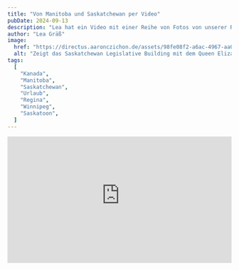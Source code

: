 ```yaml
---
title: "Von Manitoba und Saskatchewan per Video"
pubDate: 2024-09-13
description: "Lea hat ein Video mit einer Reihe von Fotos von unserer Reise durch die wunderbaren Provinzen Manitoba und Saskatchewan erstellt."
author: "Lea Gräß"
image:
  href: "https://directus.aaronczichon.de/assets/98fe08f2-a6ac-4967-aa08-7a1ee9e689c0.jpg?quality=70&width=1600"
  alt: "Zeigt das Saskatchewan Legislative Building mit dem Queen Elizabeth II Garden davor. Das Wetter ist sonnig mit einigen Wolken."
tags:
  [
    "Kanada",
    "Manitoba",
    "Saskatchewan",
    "Urlaub",
    "Regina",
    "Winnipeg",
    "Saskatoon",
  ]
---
```


<div style="position: relative; padding-top: 56.25%;">
  <iframe
    src="https://customer-rnx58v5rm01lsk0m.cloudflarestream.com/3da293a0a2ec801214f7d633fb81b675/iframe?poster=https%3A%2F%2Fcustomer-rnx58v5rm01lsk0m.cloudflarestream.com%2F3da293a0a2ec801214f7d633fb81b675%2Fthumbnails%2Fthumbnail.jpg%3Ftime%3D%26height%3D600"
    loading="lazy"
    style="border: none; position: absolute; top: 0; left: 0; height: 100%; width: 100%;"
    allow="accelerometer; gyroscope; autoplay; encrypted-media; picture-in-picture;"
    allowfullscreen="true"
  ></iframe>
</div>

